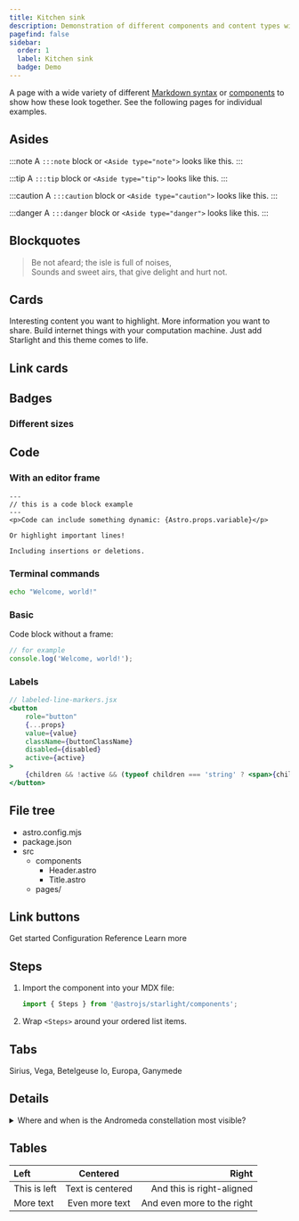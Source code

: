 ```yaml
---
title: Kitchen sink
description: Demonstration of different components and content types with this colour scheme.
pagefind: false
sidebar:
  order: 1
  label: Kitchen sink
  badge: Demo
---
```


A page with a wide variety of different [Markdown syntax](https://starlight.astro.build/guides/authoring-content/) or [components](https://starlight.astro.build/components/using-components/) to show how these look together.
See the following pages for individual examples.

## Asides

:::note
A `:::note` block or `<Aside type="note">` looks like this.
:::

:::tip
A `:::tip` block or `<Aside type="tip">` looks like this.
:::

:::caution
A `:::caution` block or `<Aside type="caution">` looks like this.
:::

:::danger
A `:::danger` block or `<Aside type="danger">` looks like this.
:::

## Blockquotes

> Be not afeard; the isle is full of noises,  
> Sounds and sweet airs, that give delight and hurt not.

## Cards


<CardGrid>
	<Card title="Check this out" icon="open-book">
		Interesting content you want to highlight.
	</Card>
	<Card title="Other feature" icon="information">
		More information you want to share.
	</Card>
	<Card title="Computer stuff" icon="laptop">
		Build internet things with your computation machine.
	</Card>
	<Card title="Starlight ready" icon="starlight">
		Just add Starlight and this theme comes to life.
	</Card>
</CardGrid>

## Link cards


<LinkCard
	title="Internationalization"
	href="https://starlight.astro.build/guides/i18n/"
	description="Configure Starlight to support multiple languages."
/>

## Badges


<p>
	<Badge text="Note" variant="note" />
	<Badge text="Success" variant="success" />
	<Badge text="Tip" variant="tip" />
	<Badge text="Caution" variant="caution" />
	<Badge text="Danger" variant="danger" />
</p>

### Different sizes

<p>
	<Badge text="Small" size="small" />
	<Badge text="Medium" size="medium" />
	<Badge text="Large" size="large" />
</p>

## Code

### With an editor frame

```astro title="example.astro" {6} ins="insertions" del="deletions"
---
// this is a code block example
---
<p>Code can include something dynamic: {Astro.props.variable}</p>

Or highlight important lines!

Including insertions or deletions.
```

### Terminal commands

```sh
echo "Welcome, world!"
```

### Basic

Code block without a frame:

```js
// for example
console.log('Welcome, world!');
```

### Labels

```jsx {"1":5} del={"2":7-8} ins={"3":10}
// labeled-line-markers.jsx
<button
	role="button"
	{...props}
	value={value}
	className={buttonClassName}
	disabled={disabled}
	active={active}
>
	{children && !active && (typeof children === 'string' ? <span>{children}</span> : children)}
</button>
```

## File tree


<FileTree>

- astro.config.mjs
- package.json
- src
  - components
    - Header.astro
    - Title.astro
  - pages/

</FileTree>

## Link buttons


<LinkButton href="/starlight-theme-flexoki/getting-started/">Get started</LinkButton>
<LinkButton href="/starlight-theme-flexoki/configuration/" variant="secondary">
	Configuration Reference
</LinkButton>
<LinkButton href="/starlight-theme-flexoki/configuration/" variant="minimal" icon="external">
	Learn more
</LinkButton>

## Steps


<Steps>

1. Import the component into your MDX file:

   ```js
   import { Steps } from '@astrojs/starlight/components';
   ```

2. Wrap `<Steps>` around your ordered list items.

</Steps>

## Tabs


<Tabs>
	<TabItem label="Stars" icon="star">
		Sirius, Vega, Betelgeuse
	</TabItem>
	<TabItem label="Moons" icon="moon">
		Io, Europa, Ganymede
	</TabItem>
</Tabs>

## Details

<details>
<summary>Where and when is the Andromeda constellation most visible?</summary>

The [Andromeda constellation](<https://en.wikipedia.org/wiki/Andromeda_(constellation)>) is most visible in the night sky during the month of November at latitudes between `+90°` and `−40°`.

</details>

## Tables

| Left         |     Centered     |                      Right |
| :----------- | :--------------: | -------------------------: |
| This is left | Text is centered |  And this is right-aligned |
| More text    |  Even more text  | And even more to the right |
